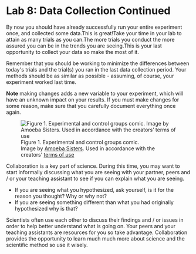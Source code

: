 # Lab 8: Data Collection Continued {-}

By now you should have already successfully run your entire experiment once, and collected some data.This is great!Take your time in your lab to attain as many trials as you can.The more trials you conduct the more assured you can be in the trends you are seeing.This is your last opportunity to collect your data so make the most of it. 

Remember that you should be working to minimize the differences between today\'s trials and the trial(s) you ran in the last data collection period. Your methods should be as similar as possible - assuming, of course, your experiment worked last time.

**Note** making changes adds a new variable to your experiment, which will have an unknown impact on your results. If you must make changes for some reason, make sure that you carefully document everything once again. 

![Figure 1. Experimental and control groups comic.<br />Image by [Amoeba Sisters](https://www.amoebasisters.com/parameciumparlorcomics/category/nature-of-science/2). Used in accordance with the creators' [terms of use](https://www.amoebasisters.com/termsofuse.html)](figures_images/Lab8-Fig1.png)

Collaboration is a key part of science. During this time, you may want to start informally discussing what you are seeing with your partner, peers and / or your teaching assistant to see if you can explain what you are seeing.

* If you are seeing what you hypothesized, ask yourself, is it for the reason you thought? Why or why not?
* If you are seeing something different than what you had originally hypothesized why is that?

Scientists often use each other to discuss their findings and / or issues in order to help better understand what is going on. Your peers and your teaching assistants are resources for you so take advantage. Collaboration provides the opportunity to learn much much more about science and the scientific method so use it wisely. 